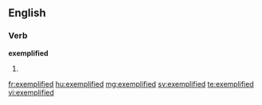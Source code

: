 ==English==

===Verb===
'''exemplified'''

# {{past of|[[exemplify]]}}

[[fr:exemplified]]
[[hu:exemplified]]
[[mg:exemplified]]
[[sv:exemplified]]
[[te:exemplified]]
[[vi:exemplified]]